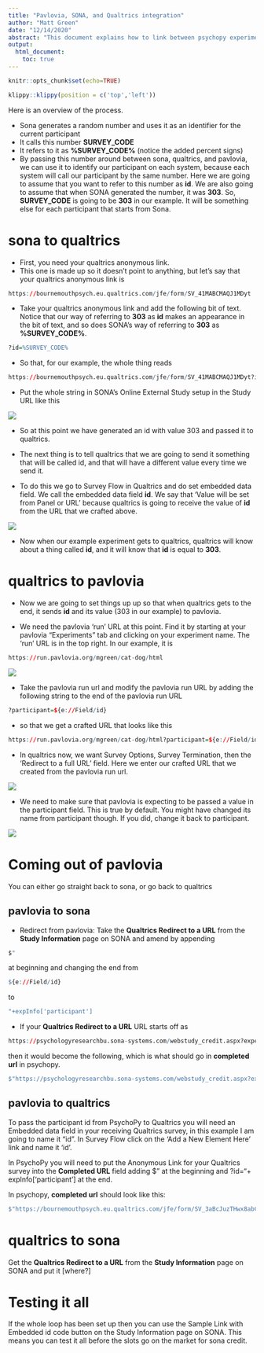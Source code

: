 ```yaml
---
title: "Pavlovia, SONA, and Qualtrics integration"
author: "Matt Green"
date: "12/14/2020"
abstract: "This document explains how to link between psychopy experiments on pavlovia , and other systems like sona, and qualtrics while preserving the same participant number, such that responses on all the systems can be identified later as having come from the same participant."
output: 
  html_document:
    toc: true
---
```


```r
knitr::opts_chunk$set(echo=TRUE)
```

```r
klippy::klippy(position = c('top','left'))
```

Here is an overview of the process.

* Sona generates a random number and uses it as an identifier for the current participant
* It calls this number __SURVEY_CODE__
* It refers to it as __%SURVEY_CODE%__ (notice the added percent signs)
* By passing this number around between sona, qualtrics, and pavlovia, we can use it to identify our participant on each system, because each system will call our participant by the same number. Here we are going to assume that you want to refer to this number as __id__. We are also going to assume that when SONA generated the number, it was __303__. So, __SURVEY_CODE__ is going to be __303__ in our example. It will be something else for each participant that starts from Sona.

# sona to qualtrics

* First, you need your qualtrics anonymous link.
* This one is made up so it doesn't point to anything, but let's say that your qualtrics anonymous link is

```r
https://bournemouthpsych.eu.qualtrics.com/jfe/form/SV_41MABCMAQJ1MDyt
```

* Take your qualtrics anonymous link and add the following bit of text. Notice that our way of referring to __303__ as __id__ makes an appearance in the bit of text, and so does SONA's way of referring to __303__ as __%SURVEY_CODE%__.

```r
?id=%SURVEY_CODE%
```

* So that, for our example, the whole thing reads

```r
https://bournemouthpsych.eu.qualtrics.com/jfe/form/SV_41MABCMAQJ1MDyt?id=%SURVEY_CODE%
```

* Put the whole string in SONA's Online External Study setup in the Study URL like this

![](sona-sends.png)

* So at this point we have generated an id with value 303 and passed it to qualtrics.

* The next thing is to tell qualtrics that we are going to send it something that will be called id, and that will have a different value every time we send it.

* To do this we go to Survey Flow in Qualtrics and do set embedded data field. We call the embedded data field __id__. We say that 'Value will be set from Panel or URL' because qualtrics is going to receive the value of __id__ from the URL that we crafted above.

![](qualtrics-receives.png)

* Now when our example experiment gets to qualtrics, qualtrics will know about a thing called __id__, and it will know that __id__ is equal to __303__.

# qualtrics to pavlovia

* Now we are going to set things up up so that when qualtrics gets to the end, it sends __id__ and its value (303 in our example) to pavlovia.

* We need the pavlovia 'run' URL at this point. Find it by starting at your pavlovia "Experiments" tab and clicking on your experiment name. The 'run' URL is in the top right. In our example, it is

```r
https://run.pavlovia.org/mgreen/cat-dog/html
```

![](pavlovia-run-url.png)

* Take the pavlovia run url and modify the pavlovia run URL by adding the following string to the end of the pavlovia run URL

```r
?participant=${e://Field/id}
```

* so that we get a crafted URL that looks like this

```r
https://run.pavlovia.org/mgreen/cat-dog/html?participant=${e://Field/id}
```

* In qualtrics now, we want Survey Options, Survey Termination, then the 'Redirect to a full URL' field. Here we enter our crafted URL that we created from the pavlovia run url.

![](qualtrics-redirect-field.png)

* We need to make sure that pavlovia is expecting to be passed a value in the participant field. This is true by default. You might have changed its name from participant though. If you did, change it back to participant.

![](psychopy-participant-field.png)

# Coming out of pavlovia

You can either go straight back to sona, or go back to qualtrics

## pavlovia to sona

*	Redirect from pavlovia: Take the __Qualtrics Redirect to a URL__ from the __Study Information__ page on SONA and amend by appending 
```js
$"
```
at beginning and changing the end from 
```r
${e://Field/id}
```
to 
```r
"+expInfo['participant']
```

*	If your __Qualtrics Redirect to a URL__ URL starts off as
```r
https://psychologyresearchbu.sona-systems.com/webstudy_credit.aspx?experiment_id=956&credit_token=c267aa1ac1024e27a8f8ac8ea13112a5&survey_code=${e://Field/id}
```
then it would become the following, which is what should go in __completed url__ in psychopy.
```r
$"https://psychologyresearchbu.sona-systems.com/webstudy_credit.aspx?experiment_id=956&credit_token=c267aa1ac1024e27a8f8ac8ea13112a5&survey_code="+expInfo['participant']
```

## pavlovia to qualtrics

To pass the participant id from PsychoPy to Qualtrics you will need an Embedded data field in your receiving Qualtrics survey, in this example I am going to name it "id". In Survey Flow click on the 'Add a New Element Here' link and name it 'id'.

In PsychoPy you will need to put the Anonymous Link for your Qualtrics survey into the __Completed URL__ field adding $" at the beginning and ?id="+ expInfo['participant'] at the end. 

In psychopy, __completed url__ should look like this:

```r
$"https://bournemouthpsych.eu.qualtrics.com/jfe/form/SV_3aBcJuzTHwx8abC?id="+expInfo['participant']
```


# qualtrics to sona

Get the __Qualtrics Redirect to a URL__ from the __Study Information__ page on SONA and put it [where?]

# Testing it all

If the whole loop has been set up then you can use the Sample Link with Embedded id code button on the Study Information page on SONA. This means you can test it all before the slots go on the market for sona credit.
